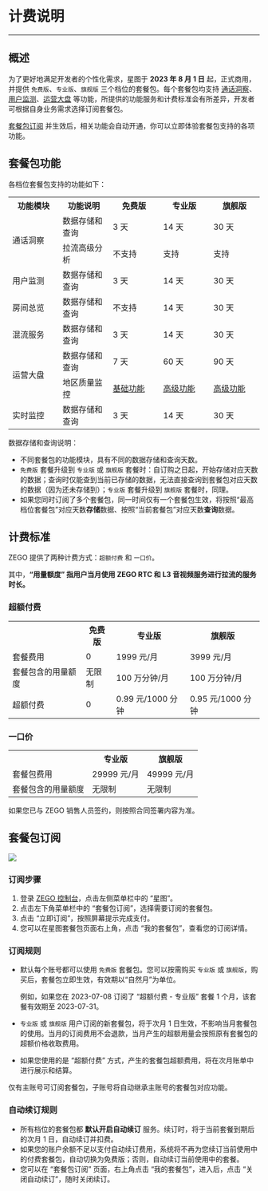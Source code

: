 # 计费说明

- - -

## 概述

为了更好地满足开发者的个性化需求，星图于 **2023 年 8 月 1 日** 起，正式商用，并提供 `免费版`、`专业版`、`旗舰版` 三个档位的套餐包。每个套餐包均支持 [通话洞察](./../Guides/Communication%20Insights/Function%20introduction.mdx)、[用户监测](./../Guides/User%20behavior%20monitoring.mdx)、[运营大盘](./../Guides/Operations%20Dashboard/Function%20introduction.mdx) 等功能，所提供的功能服务和计费标准会有所差异，开发者可根据自身业务需求选择订阅套餐包。

[套餐包订阅](#套餐包订阅) 并生效后，相关功能会自动开通，你可以立即体验套餐包支持的各项功能。

## 套餐包功能

各档位套餐包支持的功能如下：

<table>
  <colgroup>
    <col width="20%" />
    <col width="20%" />
    <col width="20%" />
    <col width="20%" />
    <col width="20%" />
  </colgroup>
<tbody><tr>
<th>功能模块</th>
<th>功能说明</th>
<th>免费版</th>
<th>专业版</th>
<th>旗舰版</th>
</tr>
<tr>
<td rowspan="2">通话洞察</td>
<td>数据存储和查询</td>
<td>3 天</td>
<td>14 天</td>
<td>30 天</td>
</tr>
<tr>
<td>拉流高级分析</td>
<td>不支持</td>
<td>支持</td>
<td>支持</td>
</tr>
<tr>
<td>用户监测</td>
<td>数据存储和查询</td>
<td>3 天</td>
<td>14 天</td>
<td>30 天</td>
</tr>
<tr>
<td>房间总览</td>
<td>数据存储和查询</td>
<td>不支持</td>
<td>14 天</td>
<td>30 天</td>
</tr>
<tr>
<td>混流服务</td>
<td>数据存储和查询</td>
<td>3 天</td>
<td>14 天</td>
<td>30 天</td>
</tr>
<tr>
<td rowspan="2">运营大盘</td>
<td>数据存储和查询</td>
<td>7 天</td>
<td>60 天</td>
<td>90 天</td>
</tr>
<tr>
<td>地区质量监控</td>
<td><a href="./../Guides/Operations%20Dashboard/Function%20introduction.mdx" target="blank">基础功能</a></td>
<td><a href="./../Guides/Operations%20Dashboard/Regional%20quality(Pro).mdx" target="blank">高级功能</a></td>
<td><a href="./../Guides/Operations%20Dashboard/Regional%20quality(Pro).mdx" target="blank">高级功能</a></td>
</tr>
<tr>
<td>实时监控</td>
<td>数据存储和查询</td>
<td>3 天</td>
<td>14 天</td>
<td>30 天</td>
</tr>
</tbody></table>

<Note title="说明">

数据存储和查询说明：

- 不同套餐包的功能模块，具有不同的数据存储和查询天数。
- `免费版` 套餐升级到 `专业版` 或 `旗舰版` 套餐时：自订购之日起，开始存储对应天数的数据；查询时仅能查到当前已存储的数据，无法直接查询到套餐包对应天数的数据（因为还未存储到）；`专业版` 套餐升级到 `旗舰版` 套餐时，同理。
- 如果您同时订阅了多个套餐包，同一时间仅有一个套餐包生效，将按照“最高档位套餐包”对应天数**存储**数据、按照“当前套餐包”对应天数**查询**数据。
</Note>



## 计费标准

ZEGO 提供了两种计费方式：`超额付费` 和 `一口价`。

其中，**“用量额度” 指用户当月使用 ZEGO RTC 和 L3 音视频服务进行拉流的服务时长。**

### 超额付费

<table>
<tbody><tr>
<th></th>
<th>免费版</th>
<th>专业版</th>
<th>旗舰版</th>
</tr>
<tr>
<td>套餐费用</td>
<td>0</td>
<td>1999 元/月</td>
<td>3999 元/月</td>
</tr>
<tr>
<td>套餐包含的用量额度</td>
<td>无限制</td>
<td>100 万分钟/月</td>
<td>100 万分钟/月</td>
</tr>
<tr>
<td>超额付费</td>
<td>0</td>
<td>0.99 元/1000 分钟</td>
<td>0.95 元/1000 分钟</td>
</tr>
</tbody></table>

### 一口价

<table>
<tbody><tr>
<th></th>
<th>专业版</th>
<th>旗舰版</th>
</tr>
<tr>
<td>套餐包费用</td>
<td>29999 元/月</td>
<td>49999 元/月</td>
</tr>
<tr>
<td>套餐包含的用量额度</td>
<td>无限制</td>
<td>无限制</td>
</tr>
</tbody></table>


<Note title="说明">

如果您已与 ZEGO 销售人员签约，则按照合同签署内容为准。
</Note>


## 套餐包订阅

<Frame width="80%" height="auto" caption="">
  <img src="https://doc-media.zego.im/sdk-doc/Pics/Prism/billing.jpeg" />
</Frame>

### 订阅步骤

1. 登录 [ZEGO 控制台](https://console.zego.im/)，点击左侧菜单栏中的 “星图”。
2. 点击左下角菜单栏中的 “套餐包订阅”，选择需要订阅的套餐包。
3. 点击 “立即订阅”，按照屏幕提示完成支付。
4. 您可以在星图套餐包页面右上角，点击 “我的套餐包”，查看您的订阅详情。

### 订阅规则

- 默认每个账号都可以使用 `免费版` 套餐包。您可以按需购买 `专业版` 或 `旗舰版`，购买后，套餐包立即生效，有效期以“自然月”为单位。

    例如，如果您在 2023-07-08 订阅了 “超额付费 - 专业版” 套餐 1 个月，该套餐有效期至 2023-07-31。

- `专业版` 或 `旗舰版` 用户订阅的新套餐包，将于次月 1 日生效，不影响当月套餐包的使用。当月的订阅费用不会退款，当月产生的超额用量会按照原有套餐包的超额价格收取费用。

- 如果您使用的是 “超额付费” 方式，产生的套餐包超额费用，将在次月账单中进行展示和结算。

<Note title="说明">


仅有主账号可订阅套餐包，子账号将自动继承主账号的套餐包对应功能。
</Note>


### 自动续订规则

- 所有档位的套餐包都 **默认开启自动续订** 服务。续订时，将于当前套餐到期后的次月 1 日，自动续订并扣费。
- 如果您的账户余额不足以支付自动续订费用，系统将不再为您续订当前使用中的付费套餐包，自动切换为免费版；否则，自动续订当前使用中的套餐。
- 您可以在 “套餐包订阅” 页面，右上角点击 “我的套餐包”，进入后，点击 “关闭自动续订”，随时关闭续订。
